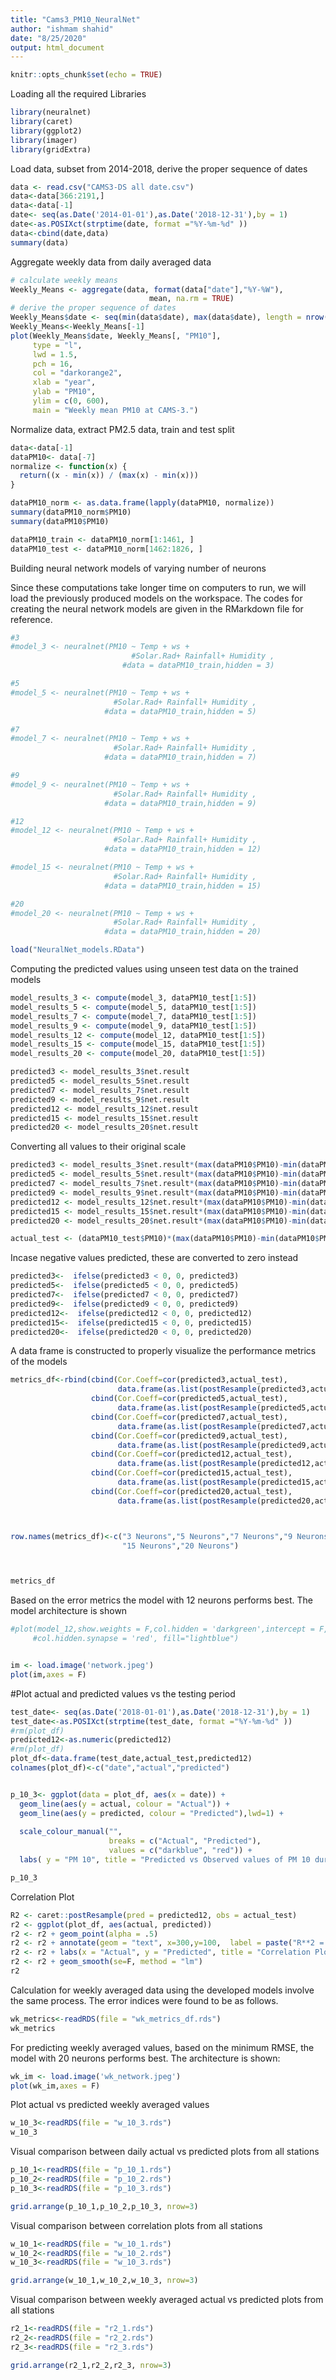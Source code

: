 ---
title: "Cams3_PM10_NeuralNet"
author: "ishmam shahid"
date: "8/25/2020"
output: html_document
---

```{r setup, include=FALSE}
knitr::opts_chunk$set(echo = TRUE)
```

Loading all the required Libraries
```{r, message=FALSE, warning=FALSE}
library(neuralnet)
library(caret)
library(ggplot2)
library(imager)
library(gridExtra)
```

Load data, subset from 2014-2018, derive the proper sequence of dates

```{r}
data <- read.csv("CAMS3-DS all date.csv")
data<-data[366:2191,]
data<-data[-1]
date<- seq(as.Date('2014-01-01'),as.Date('2018-12-31'),by = 1)
date<-as.POSIXct(strptime(date, format ="%Y-%m-%d" ))
data<-cbind(date,data)
summary(data)
```

Aggregate weekly data from daily averaged data
```{r,warning=FALSE}
# calculate weekly means
Weekly_Means <- aggregate(data, format(data["date"],"%Y-%W"),
                               mean, na.rm = TRUE)
# derive the proper sequence of dates
Weekly_Means$date <- seq(min(data$date), max(data$date), length = nrow(Weekly_Means))
Weekly_Means<-Weekly_Means[-1]
plot(Weekly_Means$date, Weekly_Means[, "PM10"],
     type = "l",
     lwd = 1.5,
     pch = 16,
     col = "darkorange2",
     xlab = "year",
     ylab = "PM10",
     ylim = c(0, 600),
     main = "Weekly mean PM10 at CAMS-3.")
```



Normalize data, extract PM2.5 data, train and test split
```{r}
data<-data[-1]
dataPM10<- data[-7]
normalize <- function(x) {
  return((x - min(x)) / (max(x) - min(x)))
}

dataPM10_norm <- as.data.frame(lapply(dataPM10, normalize))
summary(dataPM10_norm$PM10)
summary(dataPM10$PM10)

dataPM10_train <- dataPM10_norm[1:1461, ]
dataPM10_test <- dataPM10_norm[1462:1826, ]

```
Building neural network models of varying number of neurons

Since these computations take longer time on computers to run, we will load the previously produced models on the workspace. The codes for creating the neural network models are given in the RMarkdown file for reference.
```{r,warning=FALSE,echo=FALSE}
#3
#model_3 <- neuralnet(PM10 ~ Temp + ws +
                           #Solar.Rad+ Rainfall+ Humidity ,
                         #data = dataPM10_train,hidden = 3)

#5
#model_5 <- neuralnet(PM10 ~ Temp + ws +
                       #Solar.Rad+ Rainfall+ Humidity ,
                     #data = dataPM10_train,hidden = 5)

#7
#model_7 <- neuralnet(PM10 ~ Temp + ws +
                       #Solar.Rad+ Rainfall+ Humidity ,
                     #data = dataPM10_train,hidden = 7)

#9
#model_9 <- neuralnet(PM10 ~ Temp + ws +
                       #Solar.Rad+ Rainfall+ Humidity ,
                     #data = dataPM10_train,hidden = 9)

#12
#model_12 <- neuralnet(PM10 ~ Temp + ws +
                       #Solar.Rad+ Rainfall+ Humidity ,
                     #data = dataPM10_train,hidden = 12)

#model_15 <- neuralnet(PM10 ~ Temp + ws +
                       #Solar.Rad+ Rainfall+ Humidity ,
                     #data = dataPM10_train,hidden = 15)

#20
#model_20 <- neuralnet(PM10 ~ Temp + ws +
                       #Solar.Rad+ Rainfall+ Humidity ,
                     #data = dataPM10_train,hidden = 20)
```

```{r,warning=FALSE}
load("NeuralNet_models.RData")
```


Computing the predicted values using unseen test data on the trained models
```{r,warning=FALSE}
model_results_3 <- compute(model_3, dataPM10_test[1:5])
model_results_5 <- compute(model_5, dataPM10_test[1:5])
model_results_7 <- compute(model_7, dataPM10_test[1:5])
model_results_9 <- compute(model_9, dataPM10_test[1:5])
model_results_12 <- compute(model_12, dataPM10_test[1:5])
model_results_15 <- compute(model_15, dataPM10_test[1:5])
model_results_20 <- compute(model_20, dataPM10_test[1:5])

predicted3 <- model_results_3$net.result
predicted5 <- model_results_5$net.result
predicted7 <- model_results_7$net.result
predicted9 <- model_results_9$net.result
predicted12 <- model_results_12$net.result
predicted15 <- model_results_15$net.result
predicted20 <- model_results_20$net.result
```

Converting all values to their original scale
```{r,warning=FALSE}
predicted3 <- model_results_3$net.result*(max(dataPM10$PM10)-min(dataPM10$PM10))+min(dataPM10$PM10)
predicted5 <- model_results_5$net.result*(max(dataPM10$PM10)-min(dataPM10$PM10))+min(dataPM10$PM10)
predicted7 <- model_results_7$net.result*(max(dataPM10$PM10)-min(dataPM10$PM10))+min(dataPM10$PM10)
predicted9 <- model_results_9$net.result*(max(dataPM10$PM10)-min(dataPM10$PM10))+min(dataPM10$PM10)
predicted12 <- model_results_12$net.result*(max(dataPM10$PM10)-min(dataPM10$PM10))+min(dataPM10$PM10)
predicted15 <- model_results_15$net.result*(max(dataPM10$PM10)-min(dataPM10$PM10))+min(dataPM10$PM10)
predicted20 <- model_results_20$net.result*(max(dataPM10$PM10)-min(dataPM10$PM10))+min(dataPM10$PM10)

actual_test <- (dataPM10_test$PM10)*(max(dataPM10$PM10)-min(dataPM10$PM10))+min(dataPM10$PM10)


```

Incase negative values predicted, these are converted to zero instead
```{r,warning=FALSE}
predicted3<-  ifelse(predicted3 < 0, 0, predicted3)
predicted5<-  ifelse(predicted5 < 0, 0, predicted5)
predicted7<-  ifelse(predicted7 < 0, 0, predicted7)
predicted9<-  ifelse(predicted9 < 0, 0, predicted9)
predicted12<-  ifelse(predicted12 < 0, 0, predicted12)
predicted15<-  ifelse(predicted15 < 0, 0, predicted15)
predicted20<-  ifelse(predicted20 < 0, 0, predicted20)

```

A data frame is constructed to properly visualize the performance metrics of the models
```{r,warning=FALSE}
metrics_df<-rbind(cbind(Cor.Coeff=cor(predicted3,actual_test),
                        data.frame(as.list(postResample(predicted3,actual_test)))),
                  cbind(Cor.Coeff=cor(predicted5,actual_test),
                        data.frame(as.list(postResample(predicted5,actual_test)))),
                  cbind(Cor.Coeff=cor(predicted7,actual_test),
                        data.frame(as.list(postResample(predicted7,actual_test)))),
                  cbind(Cor.Coeff=cor(predicted9,actual_test),
                        data.frame(as.list(postResample(predicted9,actual_test)))),
                  cbind(Cor.Coeff=cor(predicted12,actual_test),
                        data.frame(as.list(postResample(predicted12,actual_test)))),
                  cbind(Cor.Coeff=cor(predicted15,actual_test),
                        data.frame(as.list(postResample(predicted15,actual_test)))),
                  cbind(Cor.Coeff=cor(predicted20,actual_test),
                        data.frame(as.list(postResample(predicted20,actual_test)))))



row.names(metrics_df)<-c("3 Neurons","5 Neurons","7 Neurons","9 Neurons","12 Neurons",
                         "15 Neurons","20 Neurons")



metrics_df
```

Based on the error metrics the model with 12 neurons performs best. The model architecture is shown
```{r,warning=FALSE}
#plot(model_12,show.weights = F,col.hidden = 'darkgreen',intercept = F,
     #col.hidden.synapse = 'red', fill="lightblue")


im <- load.image('network.jpeg')
plot(im,axes = F)
```



#Plot actual and predicted values vs the testing period
```{r,warning=FALSE}
test_date<- seq(as.Date('2018-01-01'),as.Date('2018-12-31'),by = 1)
test_date<-as.POSIXct(strptime(test_date, format ="%Y-%m-%d" ))
#rm(plot_df)
predicted12<-as.numeric(predicted12)
#rm(plot_df)
plot_df<-data.frame(test_date,actual_test,predicted12)
colnames(plot_df)<-c("date","actual","predicted")


p_10_3<- ggplot(data = plot_df, aes(x = date)) +
  geom_line(aes(y = actual, colour = "Actual")) +
  geom_line(aes(y = predicted, colour = "Predicted"),lwd=1) +
  
  scale_colour_manual("", 
                      breaks = c("Actual", "Predicted"),
                      values = c("darkblue", "red")) +
  labs( y = "PM 10", title = "Predicted vs Observed values of PM 10 during 2018 in CAMS-3") 

p_10_3
```


Correlation Plot
```{r,warning=FALSE}
R2 <- caret::postResample(pred = predicted12, obs = actual_test)
r2 <- ggplot(plot_df, aes(actual, predicted))
r2 <- r2 + geom_point(alpha = .5)
r2 <- r2 + annotate(geom = "text", x=300,y=100,  label = paste("R**2 = ", round(R2[2], 3)))
r2 <- r2 + labs(x = "Actual", y = "Predicted", title = "Correlation Plot of PM10 (CAMS-3)")
r2 <- r2 + geom_smooth(se=F, method = "lm")
r2
```



Calculation for weekly averaged data using the developed models involve the same process. The error indices were found to be as follows. 
```{r,warning=FALSE}
wk_metrics<-readRDS(file = "wk_metrics_df.rds")
wk_metrics
```


For predicting weekly averaged values, based on the minimum RMSE, the model with 20 neurons performs best. The architecture is shown:
```{r}
wk_im <- load.image('wk_network.jpeg')
plot(wk_im,axes = F)
```


Plot actual vs predicted weekly averaged values
```{r}
w_10_3<-readRDS(file = "w_10_3.rds")
w_10_3
```



Visual comparison between daily actual vs predicted plots from all stations
```{r}
p_10_1<-readRDS(file = "p_10_1.rds")
p_10_2<-readRDS(file = "p_10_2.rds")
p_10_3<-readRDS(file = "p_10_3.rds")

grid.arrange(p_10_1,p_10_2,p_10_3, nrow=3)

```



Visual comparison between correlation plots from all stations
```{r}
w_10_1<-readRDS(file = "w_10_1.rds")
w_10_2<-readRDS(file = "w_10_2.rds")
w_10_3<-readRDS(file = "w_10_3.rds")

grid.arrange(w_10_1,w_10_2,w_10_3, nrow=3)

```



Visual comparison between weekly averaged actual vs predicted plots from all stations
```{r,message=F}
r2_1<-readRDS(file = "r2_1.rds")
r2_2<-readRDS(file = "r2_2.rds")
r2_3<-readRDS(file = "r2_3.rds")

grid.arrange(r2_1,r2_2,r2_3, nrow=3)

```
















